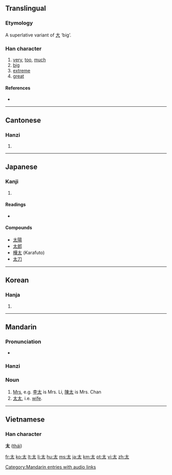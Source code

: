 {{see|大|犬}}
==Translingual==

===Etymology===
A superlative variant of [[大]] ‘big’.

===Han character===
{{Han char|rn=37|rad=大|as=01|sn=4|four=4003<sub>0</sub>|canj=大戈 (KI)}}

# [[very]], [[too]], [[much]]
# [[big]]
# [[extreme]]
# [[great]]

====References====
* {{Han ref|kx=0248.100|dkj=05834|dj=0505.010|hdz=10524.010|uh=592A|ud=22826|bh=A4D3|bd=42195}}

----

==Cantonese==

===Hanzi===
{{yue-hanzi|jyut=|y=[[taai3]]}}

# {{defn|Cantonese}}

----

==Japanese==

===Kanji===
{{ja-kanji|grade=2|rs=大01}}

# {{defn|Japanese}}

====Readings====
* {{ja-readings|on=[[た]] (ta), [[たい]] (tai)|kun=[[ふとい]] (futoi), [[はなはだ]] (hanahada), [[ふとる]] (futoru)}}

====Compounds====
* [[太陽]]
* [[太郎]]
* [[樺太]] (Karafuto)
* [[太刀]]
----

==Korean==

===Hanja===
{{ko-hanja|hangeul=태|eumhun=클|rv=tae|mr=t'ae}}

# {{defn|Korean}}

----

==Mandarin==
{{see|tai}}

===Pronunciation===
*{{audio|zh-tài.ogg|audio}}

===Hanzi===
{{cmn-hanzi|pin=[[tài]] ([[tai4]])|wg=[[t'ai4|t'ai<sup>4</sup>]]}}

===Noun===
{{cmn-noun|ts|pin=tài|pint=tai4|rs=大01}}

# [[Mrs]], e.g. [[李]][[太]] is Mrs. Li, [[陳]][[太]] is Mrs. Chan
# [[太太]], i.e. [[wife]].

[[Category:Mandarin entries with audio links]]
----

==Vietnamese==
===Han character===
'''太''' ([[thái]])

[[fr:太]]
[[ko:太]]
[[lt:太]]
[[li:太]]
[[hu:太]]
[[ms:太]]
[[ja:太]]
[[km:太]]
[[pt:太]]
[[vi:太]]
[[zh:太]]